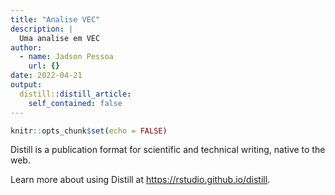 ```yaml
---
title: "Analise VEC"
description: |
  Uma analise em VEC
author:
  - name: Jadson Pessoa
    url: {}
date: 2022-04-21
output:
  distill::distill_article:
    self_contained: false
---
```



```r
knitr::opts_chunk$set(echo = FALSE)
```

Distill is a publication format for scientific and technical writing, native to the web.

Learn more about using Distill at <https://rstudio.github.io/distill>.


